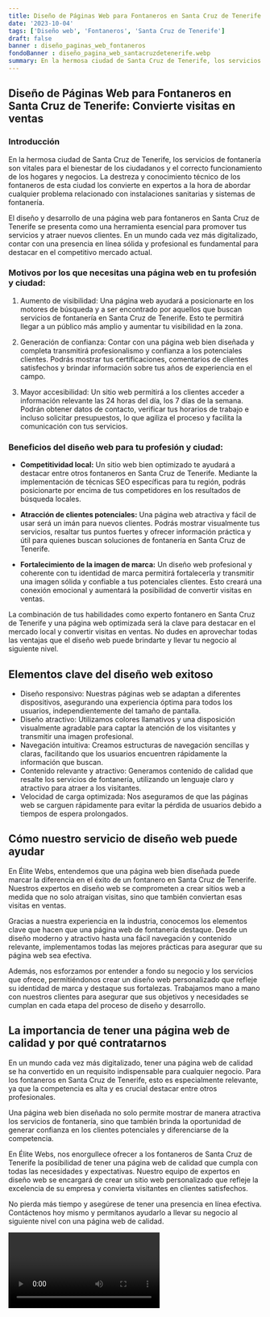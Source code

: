```yaml
---
title: Diseño de Páginas Web para Fontaneros en Santa Cruz de Tenerife
date: '2023-10-04'
tags: ['Diseño web', 'Fontaneros', 'Santa Cruz de Tenerife']
draft: false
banner : diseño_paginas_web_fontaneros
fondoBanner : diseño_pagina_web_santacruzdetenerife.webp
summary: En la hermosa ciudad de Santa Cruz de Tenerife, los servicios de fontanería son vitales para el bienestar de los ciudadanos y el correcto funcionamiento de los hogares y negocios. La destreza y conocimiento técnico de los fontaneros de esta ciudad los convierte en expertos a la hora de abordar cualquier problema relacionado con instalaciones sanitarias y sistemas de fontanería.
---
```


## Diseño de Páginas Web para Fontaneros en Santa Cruz de Tenerife: Convierte visitas en ventas

### Introducción

En la hermosa ciudad de Santa Cruz de Tenerife, los servicios de fontanería son vitales para el bienestar de los ciudadanos y el correcto funcionamiento de los hogares y negocios. La destreza y conocimiento técnico de los fontaneros de esta ciudad los convierte en expertos a la hora de abordar cualquier problema relacionado con instalaciones sanitarias y sistemas de fontanería.

El diseño y desarrollo de una página web para fontaneros en Santa Cruz de Tenerife se presenta como una herramienta esencial para promover tus servicios y atraer nuevos clientes. En un mundo cada vez más digitalizado, contar con una presencia en línea sólida y profesional es fundamental para destacar en el competitivo mercado actual.

### Motivos por los que necesitas una página web en tu profesión y ciudad:

1. Aumento de visibilidad: Una página web ayudará a posicionarte en los motores de búsqueda y a ser encontrado por aquellos que buscan servicios de fontanería en Santa Cruz de Tenerife. Esto te permitirá llegar a un público más amplio y aumentar tu visibilidad en la zona.

2. Generación de confianza: Contar con una página web bien diseñada y completa transmitirá profesionalismo y confianza a los potenciales clientes. Podrás mostrar tus certificaciones, comentarios de clientes satisfechos y brindar información sobre tus años de experiencia en el campo.

3. Mayor accesibilidad: Un sitio web permitirá a los clientes acceder a información relevante las 24 horas del día, los 7 días de la semana. Podrán obtener datos de contacto, verificar tus horarios de trabajo e incluso solicitar presupuestos, lo que agiliza el proceso y facilita la comunicación con tus servicios.

### Beneficios del diseño web para tu profesión y ciudad:

- **Competitividad local:** Un sitio web bien optimizado te ayudará a destacar entre otros fontaneros en Santa Cruz de Tenerife. Mediante la implementación de técnicas SEO específicas para tu región, podrás posicionarte por encima de tus competidores en los resultados de búsqueda locales.

- **Atracción de clientes potenciales:** Una página web atractiva y fácil de usar será un imán para nuevos clientes. Podrás mostrar visualmente tus servicios, resaltar tus puntos fuertes y ofrecer información práctica y útil para quienes buscan soluciones de fontanería en Santa Cruz de Tenerife.

- **Fortalecimiento de la imagen de marca:** Un diseño web profesional y coherente con tu identidad de marca permitirá fortalecerla y transmitir una imagen sólida y confiable a tus potenciales clientes. Esto creará una conexión emocional y aumentará la posibilidad de convertir visitas en ventas.

La combinación de tus habilidades como experto fontanero en Santa Cruz de Tenerife y una página web optimizada será la clave para destacar en el mercado local y convertir visitas en ventas. No dudes en aprovechar todas las ventajas que el diseño web puede brindarte y llevar tu negocio al siguiente nivel.

<GifSeo />

<Cta />

## Elementos clave del diseño web exitoso

- Diseño responsivo: Nuestras páginas web se adaptan a diferentes dispositivos, asegurando una experiencia óptima para todos los usuarios, independientemente del tamaño de pantalla.
- Diseño atractivo: Utilizamos colores llamativos y una disposición visualmente agradable para captar la atención de los visitantes y transmitir una imagen profesional.
- Navegación intuitiva: Creamos estructuras de navegación sencillas y claras, facilitando que los usuarios encuentren rápidamente la información que buscan.
- Contenido relevante y atractivo: Generamos contenido de calidad que resalte los servicios de fontanería, utilizando un lenguaje claro y atractivo para atraer a los visitantes.
- Velocidad de carga optimizada: Nos aseguramos de que las páginas web se carguen rápidamente para evitar la pérdida de usuarios debido a tiempos de espera prolongados.

## Cómo nuestro servicio de diseño web puede ayudar

En Élite Webs, entendemos que una página web bien diseñada puede marcar la diferencia en el éxito de un fontanero en Santa Cruz de Tenerife. Nuestros expertos en diseño web se comprometen a crear sitios web a medida que no solo atraigan visitas, sino que también conviertan esas visitas en ventas.

Gracias a nuestra experiencia en la industria, conocemos los elementos clave que hacen que una página web de fontanería destaque. Desde un diseño moderno y atractivo hasta una fácil navegación y contenido relevante, implementamos todas las mejores prácticas para asegurar que su página web sea efectiva.

Además, nos esforzamos por entender a fondo su negocio y los servicios que ofrece, permitiéndonos crear un diseño web personalizado que refleje su identidad de marca y destaque sus fortalezas. Trabajamos mano a mano con nuestros clientes para asegurar que sus objetivos y necesidades se cumplan en cada etapa del proceso de diseño y desarrollo.

## La importancia de tener una página web de calidad y por qué contratarnos

En un mundo cada vez más digitalizado, tener una página web de calidad se ha convertido en un requisito indispensable para cualquier negocio. Para los fontaneros en Santa Cruz de Tenerife, esto es especialmente relevante, ya que la competencia es alta y es crucial destacar entre otros profesionales.

Una página web bien diseñada no solo permite mostrar de manera atractiva los servicios de fontanería, sino que también brinda la oportunidad de generar confianza en los clientes potenciales y diferenciarse de la competencia.

En Élite Webs, nos enorgullece ofrecer a los fontaneros de Santa Cruz de Tenerife la posibilidad de tener una página web de calidad que cumpla con todas las necesidades y expectativas. Nuestro equipo de expertos en diseño web se encargará de crear un sitio web personalizado que refleje la excelencia de su empresa y convierta visitantes en clientes satisfechos.

No pierda más tiempo y asegúrese de tener una presencia en línea efectiva. Contáctenos hoy mismo y permítanos ayudarlo a llevar su negocio al siguiente nivel con una página web de calidad.

<Video />

<CtaBot job='Fontaneros' city='Santa Cruz de Tenerife'/>

<Gmaps query='Santa Cruz de Tenerife+españa+maps' />